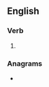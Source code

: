 ==English==

===Verb===
{{head|en|verb form}}

# {{present participle of|en|outwear|nocat=1}}

===Anagrams===
* {{anagrams|en|a=aeginortuw|wearing out}}